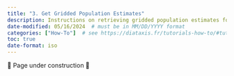 ```yaml
---
title: "3. Get Gridded Population Estimates"
description: Instructions on retrieving gridded population estimates for calculating urban centres and population distributions.
date-modified: 05/16/2024  # must be in MM/DD/YYYY format
categories: ["How-To"]  # see https://diataxis.fr/tutorials-how-to/#tutorials-how-to, delete as appropriate
toc: true
date-format: iso
---
```


🚧 Page under construction 🚧
